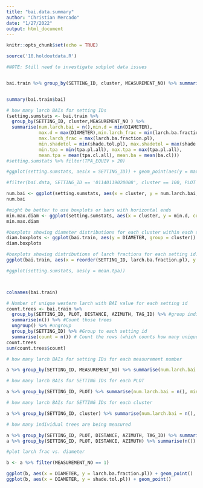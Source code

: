 ```yaml
---
title: "bai.data.summary"
author: "Christian Mercado"
date: "1/27/2022"
output: html_document
---
```


```r
knitr::opts_chunk$set(echo = TRUE)
```

```r
source('10.holdoutdata.R')

#NOTE: Still need to investigate subplot data issues


bai.train %>% group_by(SETTING_ID, cluster, MEASUREMENT_NO) %>% summarize(n())


summary(bai.train$bai)

```


```r

# how many larch BAIs for setting IDs
(setting.sumstats <- bai.train %>% 
  group_by(SETTING_ID, cluster,MEASUREMENT_NO ) %>% 
  summarise(num.larch.bai = n(),min.d = min(DIAMETER),
            max.d = max(DIAMETER),min.larch_frac = min(larch.ba.fraction.pl), 
            max.larch_frac = max(larch.ba.fraction.pl), 
            min.shadetol = min(shade.tol.pl), max.shadetol = max(shade.tol.pl), 
            min.tpa = min(tpa.pl.all), max.tpa = max(tpa.pl.all),
            mean.tpa = mean(tpa.cl.all), mean.ba = mean(ba.cl)))
#setting.sumstats %>% filter(TPA_EQUIV > 20)

#ggplot(setting.sumstats, aes(x = SETTING_ID)) + geom_point(aes(y = max.d, size = 1)) + geom_point(aes(y=min.d, size = 5))

#filter(bai.data, SETTING_ID == '01140119020008', cluster == 100, PLOT == 110, is.na(DISTANCE))

```

```r

num.bai <- ggplot(setting.sumstats, aes(x = cluster, y = num.larch.bai, color = as.factor(MEASUREMENT_NO))) + geom_point() + facet_wrap(~SETTING_ID)
num.bai

#might be better to use boxplots or bars with horizontal ends
min.max.diam <- ggplot(setting.sumstats, aes(x = cluster, y = min.d, color = as.factor(MEASUREMENT_NO))) + geom_point() + geom_point(aes(y = max.d), shape='triangle') + facet_wrap(~SETTING_ID)
min.max.diam

#boxplots showing diameter distributions for each cluster within each setting id. 
diam.boxplots <- ggplot(bai.train, aes(y = DIAMETER, group = cluster)) + geom_boxplot() + facet_wrap(~SETTING_ID)
diam.boxplots

#boxplots showing distributions of larch fractions for each setting id. 
ggplot(bai.train, aes(x = reorder(SETTING_ID, larch.ba.fraction.pl), y = larch.ba.fraction.pl)) + geom_boxplot(aes(fill = SETTING_ID)) + geom_point(aes(group = SETTING_ID))

#ggplot(setting.sumstats, aes(y = mean.tpa)) 



colnames(bai.train)
```


```r
# Number of unique western larch with BAI value for each setting id
count.trees <- bai.train %>% 
  group_by(SETTING_ID, PLOT, DISTANCE, AZIMUTH, TAG_ID) %>% #group individual trees in setting id's (can have multiple measurements)
  summarise(n()) %>% #Count those trees
  ungroup() %>% #ungroup
  group_by(SETTING_ID) %>% #Group to each setting id
  summarise(count = n()) # Count the rows (which counts how many unique trees there are being measured)
count.trees
sum(count.trees$count)
```

```r
# how many larch BAIs for setting IDs for each measurement number

a %>% group_by(SETTING_ID, MEASUREMENT_NO) %>% summarise(num.larch.bai = n(), min.d = min(DIAMETER), max.d = max(DIAMETER), min.larch_frac = min(larch.ba.fraction.pl), max.larch_frac = max(larch.ba.fraction.pl), min.shadetol = min(shade.tol.pl), max.shadetol = max(shade.tol.pl), min.tpa = min(tpa.pl.all), max.tpa = max(tpa.pl.all))
```

```r
# how many larch BAIs for SETTING IDs for each PLOT

a %>% group_by(SETTING_ID, PLOT) %>% summarise(num.larch.bai = n(), min.dbh = min(DIAMETER))
```

```r
# how many larch BAIs for SETTING IDs for each cluster

a %>% group_by(SETTING_ID, cluster) %>% summarise(num.larch.bai = n(), min.dbh = min(DIAMETER))
```

```r
# how many individual trees are being measured

a %>% group_by(SETTING_ID, PLOT, DISTANCE, AZIMUTH, TAG_ID) %>% summarise(n()) 
a %>% group_by(SETTING_ID, PLOT, DISTANCE, AZIMUTH) %>% summarise(n())
```

```r
#plot larch frac vs. diameter

b <- a %>% filter(MEASUREMENT_NO == 1)

ggplot(b, aes(x = DIAMETER, y = larch.ba.fraction.pl)) + geom_point()
ggplot(b, aes(x = DIAMETER, y = shade.tol.pl)) + geom_point()

```


